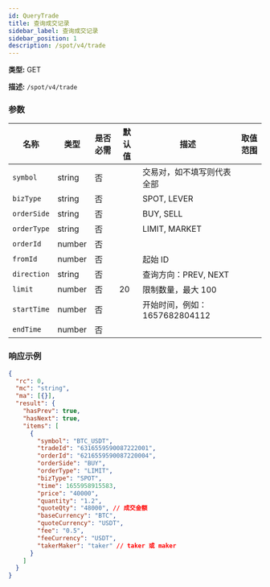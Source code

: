 ```yaml
---
id: QueryTrade
title: 查询成交记录
sidebar_label: 查询成交记录
sidebar_position: 1
description: /spot/v4/trade
---
```


**类型:** GET

**描述:** `/spot/v4/trade`

### 参数

| 名称 | 类型 | 是否必需 | 默认值 | 描述 | 取值范围 |
| --- | --- | --- | --- | --- | --- |
| `symbol` | string | 否 |  | 交易对，如不填写则代表全部 |  |
| `bizType` | string | 否 |  | SPOT, LEVER |  |
| `orderSide` | string | 否 |  | BUY, SELL |  |
| `orderType` | string | 否 |  | LIMIT, MARKET |  |
| `orderId` | number | 否 |  |  |  |
| `fromId` | number | 否 |  | 起始 ID |  |
| `direction` | string | 否 |  | 查询方向：PREV, NEXT |  |
| `limit` | number | 否 | 20 | 限制数量，最大 100 |  |
| `startTime` | number | 否 |  | 开始时间，例如：1657682804112 |  |
| `endTime` | number | 否 |  |  |  |

### 响应示例

```json title="响应"
{
  "rc": 0,
  "mc": "string",
  "ma": [{}],
  "result": {
    "hasPrev": true,
    "hasNext": true,
    "items": [
      {
        "symbol": "BTC_USDT",
        "tradeId": "6316559590087222001",
        "orderId": "6216559590087220004",
        "orderSide": "BUY",
        "orderType": "LIMIT",
        "bizType": "SPOT",
        "time": 1655958915583,
        "price": "40000",
        "quantity": "1.2",
        "quoteQty": "48000", // 成交金额
        "baseCurrency": "BTC",
        "quoteCurrency": "USDT",
        "fee": "0.5",
        "feeCurrency": "USDT",
        "takerMaker": "taker" // taker 或 maker
      }
    ]
  }
}
```